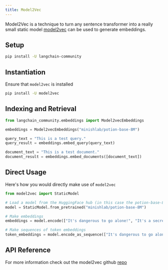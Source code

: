 ```yaml
---
title: Model2Vec
---
```


Model2Vec is a technique to turn any sentence transformer into a really small static model
[model2vec](https://github.com/MinishLab/model2vec) can be used to generate embeddings.

## Setup

```bash
pip install -U langchain-community
```

## Instantiation

Ensure that `model2vec` is installed

```bash
pip install -U model2vec
```

## Indexing and Retrieval

```python
from langchain_community.embeddings import Model2vecEmbeddings
```

```python
embeddings = Model2vecEmbeddings("minishlab/potion-base-8M")
```

```python
query_text = "This is a test query."
query_result = embeddings.embed_query(query_text)
```

```python
document_text = "This is a test document."
document_result = embeddings.embed_documents([document_text])
```

## Direct Usage

Here's how you would directly make use of `model2vec`

```python
from model2vec import StaticModel

# Load a model from the HuggingFace hub (in this case the potion-base-8M model)
model = StaticModel.from_pretrained("minishlab/potion-base-8M")

# Make embeddings
embeddings = model.encode(["It's dangerous to go alone!", "It's a secret to everybody."])

# Make sequences of token embeddings
token_embeddings = model.encode_as_sequence(["It's dangerous to go alone!", "It's a secret to everybody."])
```

## API Reference

For more information check out the model2vec github [repo](https://github.com/MinishLab/model2vec)
